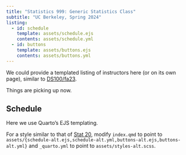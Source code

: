 ```yaml
---
title: "Statistics 999: Generic Statistics Class"
subtitle: "UC Berkeley, Spring 2024"
listing:
  - id: schedule
    template: assets/schedule.ejs
    contents: assets/schedule.yml
  - id: buttons
    template: assets/buttons.ejs
    contents: assets/buttons.yml
---
```


::: {#buttons}
:::

We could provide a templated listing of instructors here (or on its own page), similar to [DS100/fa23](https://github.com/DS-100/fa23).

::: {.callout-note title="Welcome to Week 1 of Stat 999"}
:::

::: {.callout-note title="Welcome to Week 2"}
Things are picking up now.
:::

## Schedule

Here we use Quarto's EJS templating.

For a style similar to that of [Stat 20](https://stat20.org), modify `index.qmd` to point to `assets/{schedule-alt.ejs,schedule-alt.yml,buttons-alt.ejs,buttons-alt.yml}` and `_quarto.yml` to point to `assets/styles-alt.scss`.

::: {#schedule}
:::


